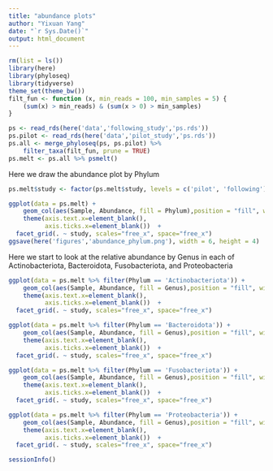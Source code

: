 ```yaml
---
title: "abundance plots"
author: "Yixuan Yang"
date: "`r Sys.Date()`"
output: html_document
---
```


```r
rm(list = ls())
library(here)
library(phyloseq)
library(tidyverse)
theme_set(theme_bw())
filt_fun <- function (x, min_reads = 100, min_samples = 5) {
    (sum(x) > min_reads) & (sum(x > 0) > min_samples)
}
```


```r
ps <- read_rds(here('data','following_study','ps.rds'))
ps.pilot <- read_rds(here('data','pilot_study','ps.rds'))
ps.all <- merge_phyloseq(ps, ps.pilot) %>% 
    filter_taxa(filt_fun, prune = TRUE)
ps.melt <- ps.all %>% psmelt()
```

Here we draw the abundance plot by Phylum

```r
ps.melt$study <- factor(ps.melt$study, levels = c('pilot', 'following'))

ggplot(data = ps.melt) + 
    geom_col(aes(Sample, Abundance, fill = Phylum),position = "fill", width = 1) +
    theme(axis.text.x=element_blank(),
          axis.ticks.x=element_blank())  +
  facet_grid(. ~ study, scales="free_x", space="free_x")
ggsave(here('figures','abundance_phylum.png'), width = 6, height = 4)
```

Here we start to look at the relative abundance by Genus in each of Actinobacteriota, Bacteroidota, Fusobacteriota, and Proteobacteria

```r
ggplot(data = ps.melt %>% filter(Phylum == 'Actinobacteriota')) + 
    geom_col(aes(Sample, Abundance, fill = Genus),position = "fill", width = 1) +
    theme(axis.text.x=element_blank(),
          axis.ticks.x=element_blank())  +
  facet_grid(. ~ study, scales="free_x", space="free_x")

ggplot(data = ps.melt %>% filter(Phylum == 'Bacteroidota')) + 
    geom_col(aes(Sample, Abundance, fill = Genus),position = "fill", width = 1) +
    theme(axis.text.x=element_blank(),
          axis.ticks.x=element_blank())  +
  facet_grid(. ~ study, scales="free_x", space="free_x")

ggplot(data = ps.melt %>% filter(Phylum == 'Fusobacteriota')) + 
    geom_col(aes(Sample, Abundance, fill = Genus),position = "fill", width = 1) +
    theme(axis.text.x=element_blank(),
          axis.ticks.x=element_blank())  +
  facet_grid(. ~ study, scales="free_x", space="free_x")

ggplot(data = ps.melt %>% filter(Phylum == 'Proteobacteria')) + 
    geom_col(aes(Sample, Abundance, fill = Genus),position = "fill", width = 1) +
    theme(axis.text.x=element_blank(),
          axis.ticks.x=element_blank())  +
  facet_grid(. ~ study, scales="free_x", space="free_x")
```

```r
sessionInfo()
```




